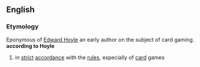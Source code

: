 == English ==
=== Etymology ===
Eponymous of [[w:Edward Hoyle|Edward Hoyle]] an early author on the subject of card gaming.
{{idiom2}}
'''according to Hoyle'''
# in [[strict]] [[accordance]] with the [[rule]]s, especially of [[card]] games